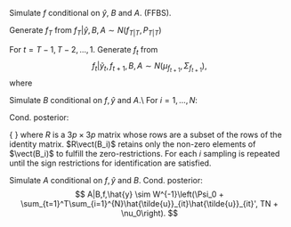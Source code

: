 \subsection{Gibbs-Sampler}
\underline{\textbf{Step 1:}} Simulate $f$ conditional on $\hat{y}$, $B$ and $A$. (FFBS).

\underline{1.1} Generate $f_T$ from $f_T|\hat{y},B,A \sim N(f_{T|T}, P_{T|T})$

\underline{1.2} For $t = T-1, T-2, \dots, 1$. Generate $f_t$ from $$f_t|\tilde{y}_t, f_{t+1},B,A \sim N\left(\mu_{f_{t+1}}, \Sigma_{f_{t+1}}\right),$$
where 
\begin{align*}
\mu_{f_{t+1}} &= f_{t|t} + P_{t|t} \Phi'(\Phi P_{t|t} \Phi'+ I_p)^{-1}(f_{t+1}-\Phi f_{t|t}),
\\
\Sigma_{f_{t+1}} &= P_{t|t} - P_{t|t} \Phi'(\Phi P_{t|t} \Phi'+ I_p)^{-1}\Phi P_{t|t},\\
\tilde{y}_t&=(\hat{y}_1,\dots,\hat{y}_t)'.
\end{align*}

\underline{\textbf{Step 2:}} Simulate $B$ conditional on $f, \hat{y}$ and $A$.\\
For $i = 1,\dots,N$:

Cond. posterior:
\begin{align*}
\vect(B_i) | A,f,\hat{y} &\sim N\left(\vect(B_1), \Omega_1 \right),\\
\Omega_1^{-1} &= \Omega_0^{-1} + \sum_{t=1}^T\left(f_tf_t' \otimes \tilde{V}_{it}^{-1}\ \right), \\
\vect(B_1) &= \Omega_1 \left\{\vect\left(\sum_{t=1}^{T}\tilde{V}_{it}^{-1}y_{it}f_t' \right) + \Omega_0^{-1}\vect(B_0)\right\},\\
\Rightarrow R\vect(B_i) | A,f,\hat{y} &\sim N\left(R\vect(B_1), R\Omega_1R' \right),
\end{align*}

{\color{blue}
\begin{align*}
\vect(B_i) | A,f,\hat{y} &\sim N\left(\vect(B_1), \Omega_1 \right),\\
\Omega_1^{-1} &= \Omega_0^{-1} + R\sum_{t=1}^T\left(f_tf_t' \otimes \tilde{V}_{it}^{-1}\ \right)R', \\
\vect(B_1) &= \Omega_1 R\left\{\vect\left(\sum_{t=1}^{T}\tilde{V}_{it}^{-1}y_{it}f_t' \right) + \Omega_0^{-1}\vect(B_0)\right\},\\
\Rightarrow R\vect(B_i) | A,f,\hat{y} &\sim N\left(R\vect(B_1), \Omega_1 \right),
\end{align*}
}
where $R$ is a $3p \times 3p$ matrix whose rows are a subset of the rows of the identity matrix. $R\vect(B_i)$ retains only the non-zero elements of $\vect(B_i)$ to fulfill the zero-restrictions.
For each $i$ sampling is repeated until the sign restrictions for identification are satisfied.

\underline{\textbf{Step 3:}} Simulate $A$ conditional on $f, \hat{y}$ and $B$.
\begin{align}
\widehat{V}_{it}^{-1/2'}\hat{y}_{it} &= \widehat{V}_{it}^{-1/2'}y_{it} + \underbrace{\widehat{V}_{it}^{-1/2'}u_{it}}_{\tilde{u}_{it}}, \qquad  \tilde{u}_{it} \overset{iid}{\sim} N(0,A).
\end{align}
Cond. posterior:
$$ A|B,f,\hat{y} \sim W^{-1}\left(\Psi_0 + \sum_{t=1}^T\sum_{i=1}^{N}\hat{\tilde{u}}_{it}\hat{\tilde{u}}_{it}', TN + \nu_0\right).  $$
